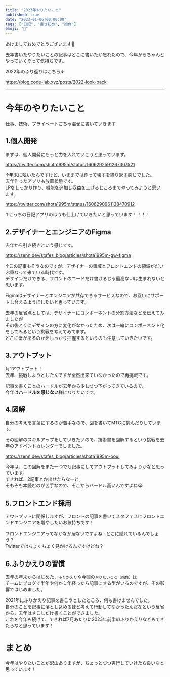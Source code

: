 ```yaml
---
title: "2023年やりたいこと"
published: true
date: "2023-01-06T00:00:00"
tags: ["日記", "書き初め", "抱負"]
emoji: "🐰"
---
```


あけましておめでとうございます🎍

去年書いたやりたいことの記事はどこに書いたか忘れたので、今年からちゃんとやっていくぞって気持ちです。

2022年のふり返りはこちら↓

https://blog.code-lab.xyz/posts/2022-look-back

---

# 今年のやりたいこと

仕事、技術、プライベートごちゃ混ぜに書いていきます

## 1.個人開発

まずは、個人開発にもっと力を入れていこうと思っています。

https://twitter.com/shota1995m/status/1606292591267307521


↑年末に呟いたんですけど、いままでは作って壊すを繰り返す感じでした。  
去年作ったアプリも放置状態です。  
LPをしっかり作り、機能を追加し収益を上げるところまでやってみようと思います。  

https://twitter.com/shota1995m/status/1606290961138470912

↑こっちの日記アプリのほうも仕上げていきたいと思っています！！！！

## 2.デザイナーとエンジニアのFigma

去年から引き続きという感じです。

https://zenn.dev/stafes_blog/articles/shota1995m-gw-figma

↑この記事もそうなのですが、デザイナーの領域とフロントエンドの領域がだいぶ重なって来ている時代です。  
デザインだけできる、フロントのコードだけ書けるじゃ最高なUIは生まれないと思います。  

Figmaはデザイナーとエンジニアが共存できるサービスなので、お互いにサポートし合えるようにしたいと思っています。  

去年の反省点としては、デザイナーにコンポーネントの分割方法などを伝えてみましたが  
その後とくにデザインの方に変化がなかったため、次は一緒にコンポーネント化をしてみるという挑戦を考えてみてます。  
どこに壁があるのかをしっかり把握するというのも注意していきたいです。

## 3.アウトプット

月1アウトプット！  
去年、挑戦しようとしたんですが全然出来ていなかったので再挑戦です。  

記事を書くことのハードルが去年から少しづつ下がってきているので、  
今年は**ハードルを感じない**様になりたいです。

## 4.図解

自分の考えを言葉にするのが苦手なので、図を書いてMTGに挑んだりしています。  

その図解のスキルアップをしていきたいので、技術書を図解するという挑戦を去年のアドベントカレンダーでしました。  

https://zenn.dev/stafes_blog/articles/shota1995m-ooui

今年は、この図解をまた一つでも記事にしてアウトプットしてみようかなと思っています。  
できれば、2記事とか出せたらなーと。  
そもそも本読むのが苦手なので、そこからハードル高いんですよね😭

## 5.フロントエンド採用

アウトプットに関係しますが、フロントの記事を書いてスタフェスにフロントエンドエンジニアを増やしたいお気持ちです！  

フロントエンジニアってなかなか居ないですよね…どこに隠れているんでしょう？  
Twitterではちょくちょく見かけるんですけどね？

## 6.ふりかえりの習慣

去年の年末からはじめた、`ふりかえり`や今回の`やりたいこと（抱負）`は  
チームにブログで半年や何か１年経ったら記事にする型がいるのですが、その影響ではじめました。  

2021年にふりかえり記事を書こうとしたところ、何も書けませんでした。  
自分のことを記事に落とし込めるほど考えて行動してなかったんだなという反省から、去年はすこしだけ書くことができました。  
これを今年も続けて、できれば7月あたりに2023年前半のふりかえりなどもできたらなと思っています！  

# まとめ

今年はやりたいことが沢山ありますが、ちょっとづつ実行していけたら良いなと思っています！  
